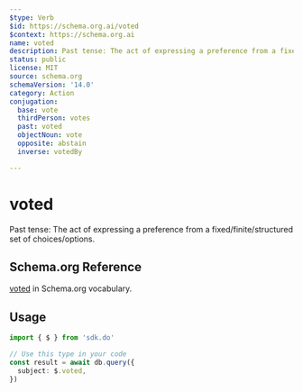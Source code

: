 ```yaml
---
$type: Verb
$id: https://schema.org.ai/voted
$context: https://schema.org.ai
name: voted
description: Past tense: The act of expressing a preference from a fixed/finite/structured set of choices/options.
status: public
license: MIT
source: schema.org
schemaVersion: '14.0'
category: Action
conjugation:
  base: vote
  thirdPerson: votes
  past: voted
  objectNoun: vote
  opposite: abstain
  inverse: votedBy

---
```


# voted

Past tense: The act of expressing a preference from a fixed/finite/structured set of choices/options.

## Schema.org Reference

[voted](https://schema.org/VoteAction) in Schema.org vocabulary.

## Usage

```typescript
import { $ } from 'sdk.do'

// Use this type in your code
const result = await db.query({
  subject: $.voted,
})
```
